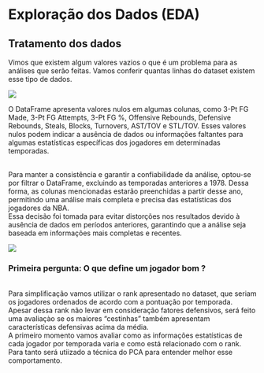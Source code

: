 # Exploração dos Dados (EDA)

## Tratamento dos dados

Vimos que existem algum valores vazios o que é um problema para as análises que serão feitas. Vamos conferir quantas linhas do dataset existem esse tipo de dados.

![](imagens/1.png)

O DataFrame apresenta valores nulos em algumas colunas, como 3-Pt FG Made, 3-Pt FG Attempts, 3-Pt FG %, Offensive Rebounds, Defensive Rebounds, Steals, Blocks, Turnovers, AST/TOV e STL/TOV. Esses valores nulos podem indicar a ausência de dados ou informações faltantes para algumas estatísticas específicas dos jogadores em determinadas temporadas.

\
Para manter a consistência e garantir a confiabilidade da análise, optou-se por filtrar o DataFrame, excluindo as temporadas anteriores a 1978. Dessa forma, as colunas mencionadas estarão preenchidas a partir desse ano, permitindo uma análise mais completa e precisa das estatísticas dos jogadores da NBA.\
Essa decisão foi tomada para evitar distorções nos resultados devido à ausência de dados em períodos anteriores, garantindo que a análise seja baseada em informações mais completas e recentes.

![](imagens/2.png)

### Primeira pergunta: O que define um jogador bom ?

\
Para simplificação vamos utilizar o rank apresentado no dataset, que seriam os jogadores ordenados de acordo com a pontuação por temporada.\
Apesar dessa rank não levar em consideração fatores defensivos, será feito uma avaliaçào se os maiores "cestinhas" também apresentam características defensivas acima da média.\
A primeiro momento vamos avaliar como as informações estatísticas de cada jogador por temporada varia e como está relacionado com o rank. Para tanto será utiizado a técnica do PCA para entender melhor esse comportamento.
